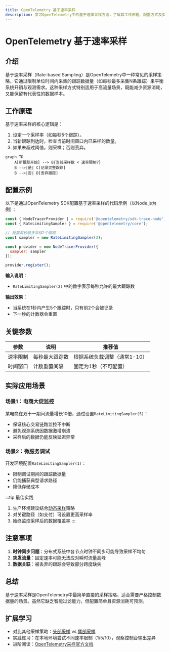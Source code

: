 ```yaml
---
title: OpenTelemetry 基于速率采样
description: 学习OpenTelemetry中的基于速率采样方法，了解其工作原理、配置方式及实际应用场景。
---
```


# OpenTelemetry 基于速率采样

## 介绍
基于速率采样（Rate-based Sampling）是OpenTelemetry中一种常见的采样策略，它通过限制单位时间内采集的跟踪数据量（如每秒最多采集N条跟踪）来平衡系统开销与观测需求。这种采样方式特别适用于高流量场景，既能减少资源消耗，又能保留有代表性的数据样本。

## 工作原理
基于速率采样的核心逻辑是：
1. 设定一个采样率（如每秒5个跟踪）。
2. 当新跟踪到达时，检查当前时间窗口内已采样的数量。
3. 如果未超过阈值，则采样；否则丢弃。

```mermaid
graph TD
    A[新跟踪开始] --> B{当前采样数 < 速率限制?}
    B -->|是| C[记录完整跟踪]
    B -->|否| D[丢弃跟踪]
```

## 配置示例
以下是通过OpenTelemetry SDK配置基于速率采样的代码示例（以Node.js为例）：

```javascript
const { NodeTracerProvider } = require('@opentelemetry/sdk-trace-node');
const { RateLimitingSampler } = require('@opentelemetry/core');

// 配置每秒最多采样2个跟踪
const sampler = new RateLimitingSampler(2);

const provider = new NodeTracerProvider({
  sampler: sampler
});

provider.register();
```

**输入说明**：
- `RateLimitingSampler(2)` 中的数字表示每秒允许的最大跟踪数

**输出效果**：
- 当系统在1秒内产生5个跟踪时，只有前2个会被记录
- 下一秒的计数器会重置

## 关键参数
| 参数 | 说明 | 推荐值 |
|------|------|--------|
| 速率限制 | 每秒最大跟踪数 | 根据系统负载调整（通常1-10） |
| 时间窗口 | 计数重置间隔 | 固定为1秒（不可配置） |

## 实际应用场景

### 场景1：电商大促监控
某电商在双十一期间流量增长10倍，通过设置`RateLimitingSampler(5)`：
- 保证核心交易链路监控不中断
- 避免观测系统因数据激增崩溃
- 采样后的数据仍能反映延迟异常

### 场景2：微服务调试
开发环境配置`RateLimitingSampler(1)`：
- 限制调试期间的跟踪数据量
- 仍能捕获典型请求路径
- 降低存储成本

:::tip 最佳实践
1. 生产环境建议结合[动态采样](https://opentelemetry.io/docs/concepts/sampling/#dynamic-sampling)策略
2. 对关键路径（如支付）可设置更高采样率
3. 始终监控采样后的数据覆盖率
:::

## 注意事项
1. **时钟同步问题**：分布式系统中各节点时钟不同步可能导致采样不均匀
2. **突发流量**：固定速率可能无法应对瞬时流量高峰
3. **数据关联**：被丢弃的跟踪会导致部分跨度缺失

## 总结
基于速率采样是OpenTelemetry中最简单直接的采样策略，适合需要严格控制数据量的场景。虽然它缺乏智能过滤能力，但配置简单且资源消耗可预测。

## 扩展学习
- 对比其他采样策略：[头部采样](https://opentelemetry.io/docs/concepts/sampling/#head-sampling) vs [尾部采样](https://opentelemetry.io/docs/concepts/sampling/#tail-sampling)
- 实践练习：在本地环境尝试不同速率限制（1/5/10），观察控制台输出差异
- 进阶阅读：[OpenTelemetry采样官方文档](https://opentelemetry.io/docs/concepts/sampling/)